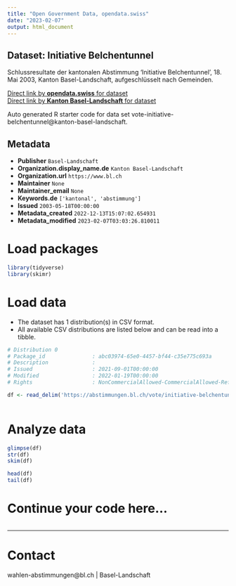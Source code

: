 ```yaml
---
title: "Open Government Data, opendata.swiss"
date: "2023-02-07"
output: html_document
---
```


## Dataset: Initiative Belchentunnel

Schlussresultate der kantonalen Abstimmung 'Initiative Belchentunnel', 18. Mai 2003, Kanton Basel-Landschaft, aufgeschlüsselt nach Gemeinden.

[Direct link by **opendata.swiss** for dataset](https://opendata.swiss/de/dataset/initiative-belchentunnel)<br>
[Direct link by **Kanton Basel-Landschaft** for dataset](https://abstimmungen.bl.ch/vote/initiative-belchentunnel/data)

Auto generated R starter code for data set vote-initiative-belchentunnel@kanton-basel-landschaft.

## Metadata

- **Publisher** `Basel-Landschaft`
- **Organization.display_name.de** `Kanton Basel-Landschaft`
- **Organization.url** `https://www.bl.ch`
- **Maintainer** `None`
- **Maintainer_email** `None`
- **Keywords.de** `['kantonal', 'abstimmung']`
- **Issued** `2003-05-18T00:00:00`
- **Metadata_created** `2022-12-13T15:07:02.654931`
- **Metadata_modified** `2023-02-07T03:03:26.810011`


# Load packages

```r

library(tidyverse)
library(skimr)

```

# Load data

-   The dataset has 1 distribution(s) in CSV format.
-   All available CSV distributions are listed below and can be read into a tibble.

```r

# Distribution 0
# Package_id               : abc03974-65e0-4457-bf44-c35e775c693a
# Description              : 
# Issued                   : 2021-09-01T00:00:00
# Modified                 : 2022-01-19T00:00:00
# Rights                   : NonCommercialAllowed-CommercialAllowed-ReferenceRequired

df <- read_delim('https://abstimmungen.bl.ch/vote/initiative-belchentunnel/data-csv')



```

# Analyze data

```r

glimpse(df)
str(df)
skim(df)

head(df)
tail(df)

```

# Continue your code here...

```r

```

------------------------------------------------------------------------

# Contact

wahlen-abstimmungen@bl.ch | Basel-Landschaft
